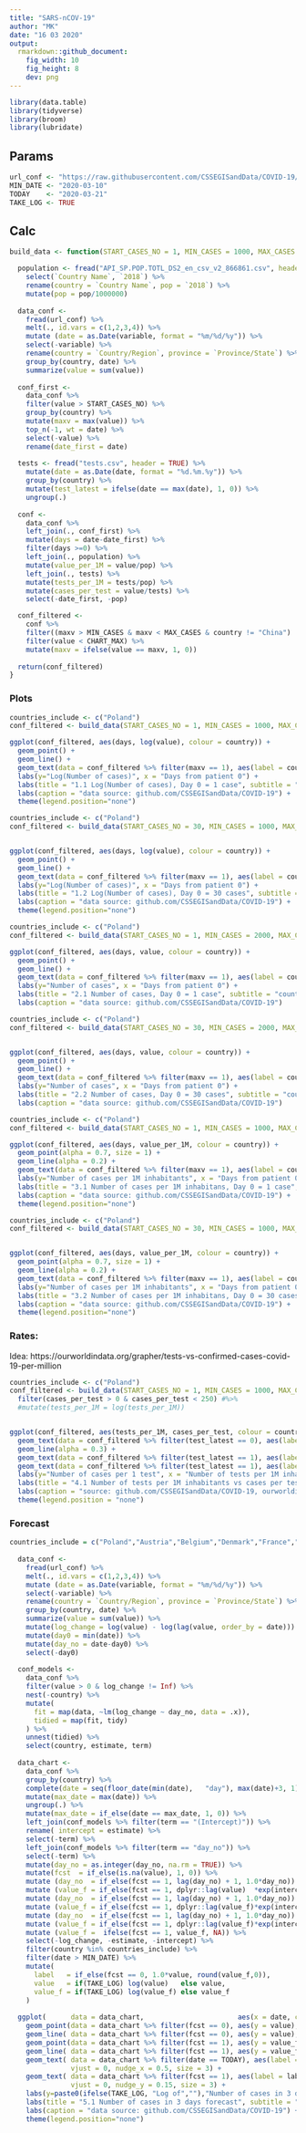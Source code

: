 ```yaml
---
title: "SARS-nCOV-19"
author: "MK"
date: "16 03 2020"
output: 
  rmarkdown::github_document:
    fig_width: 10
    fig_height: 8
    dev: png 
---
```


```r
library(data.table)
library(tidyverse)
library(broom)
library(lubridate)
```


## Params

```r
url_conf <- "https://raw.githubusercontent.com/CSSEGISandData/COVID-19/master/csse_covid_19_data/csse_covid_19_time_series/time_series_19-covid-Confirmed.csv"
MIN_DATE <- "2020-03-10"
TODAY    <- "2020-03-21"
TAKE_LOG <- TRUE
```


## Calc

```r
build_data <- function(START_CASES_NO = 1, MIN_CASES = 1000, MAX_CASES = Inf, CHART_MAX = 10000, countries_include = c("Poland")){

  population <- fread("API_SP.POP.TOTL_DS2_en_csv_v2_866861.csv", header = TRUE) %>% 
    select(`Country Name`, `2018`) %>% 
    rename(country = `Country Name`, pop = `2018`) %>%
    mutate(pop = pop/1000000)
  
  data_conf <- 
    fread(url_conf) %>% 
    melt(., id.vars = c(1,2,3,4)) %>% 
    mutate (date = as.Date(variable, format = "%m/%d/%y")) %>% 
    select(-variable) %>% 
    rename(country = `Country/Region`, province = `Province/State`) %>% 
    group_by(country, date) %>% 
    summarize(value = sum(value))
  
  conf_first <- 
    data_conf %>% 
    filter(value > START_CASES_NO) %>% 
    group_by(country) %>% 
    mutate(maxv = max(value)) %>% 
    top_n(-1, wt = date) %>% 
    select(-value) %>% 
    rename(date_first = date)
  
  tests <- fread("tests.csv", header = TRUE) %>%
    mutate(date = as.Date(date, format = "%d.%m.%y")) %>%
    group_by(country) %>%
    mutate(test_latest = ifelse(date == max(date), 1, 0)) %>%
    ungroup(.)
  
  conf <- 
    data_conf %>% 
    left_join(., conf_first) %>% 
    mutate(days = date-date_first) %>% 
    filter(days >=0) %>% 
    left_join(., population) %>% 
    mutate(value_per_1M = value/pop) %>%
    left_join(., tests) %>%
    mutate(tests_per_1M = tests/pop) %>%
    mutate(cases_per_test = value/tests) %>%
    select(-date_first, -pop)

  conf_filtered <- 
    conf %>% 
    filter((maxv > MIN_CASES & maxv < MAX_CASES & country != "China") | country %in% countries_include) %>%
    filter(value < CHART_MAX) %>%
    mutate(maxv = ifelse(value == maxv, 1, 0))
  
  return(conf_filtered)
}
```


### Plots

```r
countries_include <- c("Poland")
conf_filtered <- build_data(START_CASES_NO = 1, MIN_CASES = 1000, MAX_CASES = Inf, CHART_MAX = Inf, countries_include)

ggplot(conf_filtered, aes(days, log(value), colour = country)) + 
  geom_point() + 
  geom_line() +
  geom_text(data = conf_filtered %>% filter(maxv == 1), aes(label = country, colour = country, x = days, y = log(value)), hjust = -.1) +
  labs(y="Log(Number of cases)", x = "Days from patient 0") +
  labs(title = "1.1 Log(Number of cases), Day 0 = 1 case", subtitle = "countries > 1000 + Poland") +
  labs(caption = "data source: github.com/CSSEGISandData/COVID-19") +
  theme(legend.position="none")
```


```r
countries_include <- c("Poland")
conf_filtered <- build_data(START_CASES_NO = 30, MIN_CASES = 1000, MAX_CASES = Inf, CHART_MAX = Inf, countries_include)


ggplot(conf_filtered, aes(days, log(value), colour = country)) + 
  geom_point() + 
  geom_line() +
  geom_text(data = conf_filtered %>% filter(maxv == 1), aes(label = country, colour = country, x = days, y = log(value)), hjust = -.1) +
  labs(y="Log(Number of cases)", x = "Days from patient 0") +
  labs(title = "1.2 Log(Number of cases), Day 0 = 30 cases", subtitle = "countries > 1000 + Poland") +
  labs(caption = "data source: github.com/CSSEGISandData/COVID-19") +
  theme(legend.position="none")
```


```r
countries_include <- c("Poland")
conf_filtered <- build_data(START_CASES_NO = 1, MIN_CASES = 2000, MAX_CASES = Inf, CHART_MAX = 20000, countries_include)

ggplot(conf_filtered, aes(days, value, colour = country)) + 
  geom_point() + 
  geom_line() +
  geom_text(data = conf_filtered %>% filter(maxv == 1), aes(label = country, colour = country, x = days, y = value), hjust = -.1) +
  labs(y="Number of cases", x = "Days from patient 0") +
  labs(title = "2.1 Number of cases, Day 0 = 1 case", subtitle = "countries > 2000 + Poland, crop at 20000") +
  labs(caption = "data source: github.com/CSSEGISandData/COVID-19")
```


```r
countries_include <- c("Poland")
conf_filtered <- build_data(START_CASES_NO = 30, MIN_CASES = 2000, MAX_CASES = Inf, CHART_MAX = 20000, countries_include)


ggplot(conf_filtered, aes(days, value, colour = country)) + 
  geom_point() + 
  geom_line() +
  geom_text(data = conf_filtered %>% filter(maxv == 1), aes(label = country, colour = country, x = days, y = value), hjust = -.1) +
  labs(y="Number of cases", x = "Days from patient 0") +
  labs(title = "2.2 Number of cases, Day 0 = 30 cases", subtitle = "countries > 2000 + Poland, crop at 20000") +
  labs(caption = "data source: github.com/CSSEGISandData/COVID-19")
```



```r
countries_include <- c("Poland")
conf_filtered <- build_data(START_CASES_NO = 1, MIN_CASES = 1000, MAX_CASES = Inf, CHART_MAX = Inf, countries_include)

ggplot(conf_filtered, aes(days, value_per_1M, colour = country)) + 
  geom_point(alpha = 0.7, size = 1) + 
  geom_line(alpha = 0.2) +
  geom_text(data = conf_filtered %>% filter(maxv == 1), aes(label = country, colour = country, x = days, y = value_per_1M), hjust = -.1, size = 3) +
  labs(y="Number of cases per 1M inhabitants", x = "Days from patient 0") +
  labs(title = "3.1 Number of cases per 1M inhabitans, Day 0 = 1 case", subtitle = "countries > 1000 nominal cases + Poland") +
  labs(caption = "data source: github.com/CSSEGISandData/COVID-19") +
  theme(legend.position="none")
```


```r
countries_include <- c("Poland")
conf_filtered <- build_data(START_CASES_NO = 30, MIN_CASES = 1000, MAX_CASES = Inf, CHART_MAX = Inf, countries_include)


ggplot(conf_filtered, aes(days, value_per_1M, colour = country)) + 
  geom_point(alpha = 0.7, size = 1) + 
  geom_line(alpha = 0.2) +
  geom_text(data = conf_filtered %>% filter(maxv == 1), aes(label = country, colour = country, x = days, y = value_per_1M), hjust = -.1, size = 3) +
  labs(y="Number of cases per 1M inhabitants", x = "Days from patient 0") +
  labs(title = "3.2 Number of cases per 1M inhabitans, Day 0 = 30 cases", subtitle = "countries > 1000 nominal cases + Poland") +
  labs(caption = "data source: github.com/CSSEGISandData/COVID-19") +
  theme(legend.position="none")
```

### Rates:

Idea: https://ourworldindata.org/grapher/tests-vs-confirmed-cases-covid-19-per-million

```r
countries_include <- c("Poland")
conf_filtered <- build_data(START_CASES_NO = 1, MIN_CASES = 1000, MAX_CASES = Inf, CHART_MAX = Inf, countries_include) %>%
  filter(cases_per_test > 0 & cases_per_test < 250) #%>%
  #mutate(tests_per_1M = log(tests_per_1M))


ggplot(conf_filtered, aes(tests_per_1M, cases_per_test, colour = country)) + 
  geom_text(data = conf_filtered %>% filter(test_latest == 0), aes(label = day(date), colour = country, x = tests_per_1M, y = cases_per_test), size = 2, alpha = 0.5) +
  geom_line(alpha = 0.3) +
  geom_text(data = conf_filtered %>% filter(test_latest == 1), aes(label = country, colour = country, x = tests_per_1M, y = cases_per_test), nudge_y = 0.02, size = 3) +
  geom_text(data = conf_filtered %>% filter(test_latest == 1), aes(label = day(date), colour = country, x = tests_per_1M, y = cases_per_test), size = 3) +
  labs(y="Number of cases per 1 test", x = "Number of tests per 1M inhabitants") +
  labs(title = "4.1 Number of tests per 1M inhabitants vs cases per test", subtitle = "countries > 1000 nominal cases + Poland. Point label = date") +
  labs(caption = "source: github.com/CSSEGISandData/COVID-19, ourworldindata.org/coronavirus-testing-source-data") +
  theme(legend.position = "none")
```

### Forecast

```r
countries_include = c("Poland","Austria","Belgium","Denmark","France","Germany","Iran","Italy","Korea, South","Netherlands","Norway","Spain","Sweden","Switzerland","US","United Kingdom")
  
  data_conf <- 
    fread(url_conf) %>% 
    melt(., id.vars = c(1,2,3,4)) %>% 
    mutate (date = as.Date(variable, format = "%m/%d/%y")) %>% 
    select(-variable) %>% 
    rename(country = `Country/Region`, province = `Province/State`) %>% 
    group_by(country, date) %>% 
    summarize(value = sum(value)) %>%
    mutate(log_change = log(value) - log(lag(value, order_by = date))) %>%
    mutate(day0 = min(date)) %>%
    mutate(day_no = date-day0) %>%
    select(-day0)
  
  conf_models <- 
    data_conf %>% 
    filter(value > 0 & log_change != Inf) %>%
    nest(-country) %>%
    mutate(
      fit = map(data, ~lm(log_change ~ day_no, data = .x)),
      tidied = map(fit, tidy)
    ) %>%
    unnest(tidied) %>%
    select(country, estimate, term)
  
  data_chart <- 
    data_conf %>%
    group_by(country) %>%
    complete(date = seq(floor_date(min(date),   "day"), max(date)+3, 1)) %>%
    mutate(max_date = max(date)) %>%
    ungroup(.) %>%
    mutate(max_date = if_else(date == max_date, 1, 0)) %>%
    left_join(conf_models %>% filter(term == "(Intercept)")) %>%
    rename( intercept = estimate) %>%
    select(-term) %>%
    left_join(conf_models %>% filter(term == "day_no")) %>%
    select(-term) %>%
    mutate(day_no = as.integer(day_no, na.rm = TRUE)) %>%
    mutate(fcst  = if_else(is.na(value), 1, 0)) %>%
    mutate (day_no  = if_else(fcst == 1, lag(day_no) + 1, 1.0*day_no)) %>%
    mutate (value_f = if_else(fcst == 1, dplyr::lag(value)  *exp(intercept+day_no*estimate), 1.0*value) ) %>%
    mutate (day_no  = if_else(fcst == 1, lag(day_no) + 1, 1.0*day_no)) %>%
    mutate (value_f = if_else(fcst == 1, dplyr::lag(value_f)*exp(intercept+day_no*estimate), 1.0*value) ) %>%
    mutate (day_no  = if_else(fcst == 1, lag(day_no) + 1, 1.0*day_no)) %>%
    mutate (value_f = if_else(fcst == 1, dplyr::lag(value_f)*exp(intercept+day_no*estimate), 1.0*value) ) %>%
    mutate (value_f =  ifelse(fcst == 1, value_f, NA)) %>%
    select(-log_change, -estimate, -intercept) %>%
    filter(country %in% countries_include) %>%
    filter(date > MIN_DATE) %>%
    mutate(
      label   = if_else(fcst == 0, 1.0*value, round(value_f,0)),
      value   = if(TAKE_LOG) log(value)   else value,
      value_f = if(TAKE_LOG) log(value_f) else value_f
    )
  
  ggplot(      data = data_chart,                       aes(x = date, colour = country ) ) + 
    geom_point(data = data_chart %>% filter(fcst == 0), aes(y = value), alpha = 0.1) + 
    geom_line( data = data_chart %>% filter(fcst == 0), aes(y = value), alpha = 0.1) +
    geom_point(data = data_chart %>% filter(fcst == 1), aes(y = value_f), alpha = 0.9) + 
    geom_line( data = data_chart %>% filter(fcst == 1), aes(y = value_f), alpha = 0.9) +
    geom_text( data = data_chart %>% filter(date == TODAY), aes(label = country, colour = country, x = date, y = value), 
               vjust = 0, nudge_x = 0.5, size = 3) +
    geom_text( data = data_chart %>% filter(fcst == 1), aes(label = label, colour = country, x = date, y = value_f), 
               vjust = 0, nudge_y = 0.15, size = 3) +
    labs(y=paste0(ifelse(TAKE_LOG, "Log of",""),"Number of cases in 3 days"), x = "Date") +
    labs(title = "5.1 Number of cases in 3 days forecast", subtitle = "countries > 1000 + Poland") +
    labs(caption = "data source: github.com/CSSEGISandData/COVID-19") +
    theme(legend.position="none")
```
